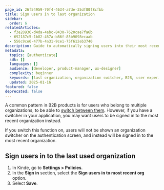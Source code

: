 ```yaml
---
page_id: 26f54959-70f4-4634-a7de-35df80f8cfbb
title: Sign users in to last organization
sidebar:
  order: 6
relatedArticles:
  - f3e20936-d4da-4abc-8430-7620cae7fa6b
  - 692187c5-1b82-467a-b86f-85b9098ecaab
  - 556c9ce6-477b-4a31-9ce1-75f612eb3740
description: Guide to automatically signing users into their most recent organization instead of showing an organization switcher for improved UX.
metadata:
  topics: [authenticate]
  sdk: []
  languages: []
  audience: [developer, product-manager, ux-designer]
  complexity: beginner
  keywords: [last organization, organization switcher, B2B, user experience, automatic sign-in]
  updated: 2025-01-16
featured: false
deprecated: false
---
```


A common pattern in B2B products is for users who belong to multiple organizations, to be able to [switch between them](/authenticate/manage-authentication/navigate-between-organizations/). However, if you have a switcher in your application, you may want users to be signed in to the most recent organization instead.

If you switch this function on, users will not be shown an organization switcher on the authentication screen, and instead will be signed in to the most recent organization.

## Sign users in to the last used organization

1. In Kinde, go to **Settings > Policies**.
2. In the **Sign in** section, select the **Sign users in to most recent org** option.
3. Select **Save**.
